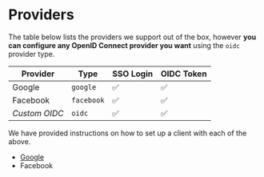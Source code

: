 # Providers

The table below lists the providers we support out of the box, however **you can configure any OpenID Connect provider you want** using the `oidc` provider type.

| Provider        | Type       | SSO Login | OIDC Token | 
|-----------------|------------|----------|------------|
| Google          | `google`   | ✅        | ✅          | 
| Facebook        | `facebook` | ✅        | ✅          |
| _Custom OIDC_   | `oidc`     | ✅        | ✅          | 

We have provided instructions on how to set up a client with each of the above. 

 - [Google](/authentication/providers/google) 
 - Facebook